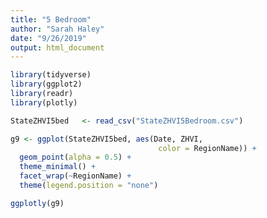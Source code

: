 ```yaml
---
title: "5 Bedroom"
author: "Sarah Haley"
date: "9/26/2019"
output: html_document
---
```


```r
library(tidyverse)
library(ggplot2)
library(readr)
library(plotly)
```


```r
StateZHVI5bed   <- read_csv("StateZHVI5Bedroom.csv")
```


```r
g9 <- ggplot(StateZHVI5bed, aes(Date, ZHVI,
                                 color = RegionName)) +
  geom_point(alpha = 0.5) +
  theme_minimal() +
  facet_wrap(~RegionName) +
  theme(legend.position = "none")

ggplotly(g9)
```